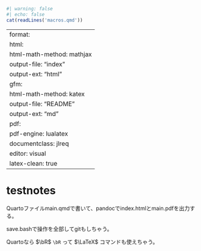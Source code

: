 ```r
#| warning: false
#| echo: false
cat(readLines('macros.qmd'))
```
---
format:
  html:
    html-math-method: mathjax
    output-file: "index"
    output-ext: "html"
  gfm:
    html-math-method: katex
    output-file: "README"
    output-ext: "md"
  pdf:
    pdf-engine: lualatex
    documentclass: jlreq
    editor: visual
    latex-clean: true
---

# testnotes

Quartoファイルmain.qmdで書いて、pandocでindex.htmlとmain.pdfを出力する。

save.bashで操作を全部してgitもしちゃう。

Quartoなら $\bR$ `\bR` って $\LaTeX$ コマンドも使えちゃう。
